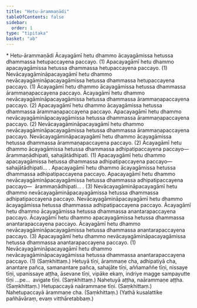 ```yaml
---
title: "Hetu-ārammaṇādi"
tableOfContents: false
sidebar:
  order: 1
type: "tipitaka"
basket: "ab"
---
```



<DynamicBreadcrumb />

<Paragraph type="center">
* Hetu-ārammaṇādi
</Paragraph>

<Division number="134">

<Paragraph number="470">
Ācayagāmī hetu dhammo ācayagāmissa hetussa dhammassa hetupaccayena paccayo. (1)
</Paragraph>

<Paragraph number="471">
Apacayagāmī hetu dhammo apacayagāmissa hetussa dhammassa hetupaccayena paccayo. (1)
</Paragraph>

<Paragraph number="472">
Nevācayagāmināpacayagāmī hetu dhammo nevācayagāmināpacayagāmissa hetussa dhammassa hetupaccayena paccayo. (1)
</Paragraph>

<Paragraph number="473">
Ācayagāmī hetu dhammo ācayagāmissa hetussa dhammassa ārammaṇapaccayena paccayo. Ācayagāmī hetu dhammo nevācayagāmināpacayagāmissa hetussa dhammassa ārammaṇapaccayena paccayo. (2)
</Paragraph>

<Paragraph number="474">
Apacayagāmī hetu dhammo ācayagāmissa hetussa dhammassa ārammaṇapaccayena paccayo. Apacayagāmī hetu dhammo nevācayagāmināpacayagāmissa hetussa dhammassa ārammaṇapaccayena paccayo. (2)
</Paragraph>

<Paragraph number="475">
Nevācayagāmināpacayagāmī hetu dhammo nevācayagāmināpacayagāmissa hetussa dhammassa ārammaṇapaccayena paccayo. Nevācayagāmināpacayagāmī hetu dhammo ācayagāmissa hetussa dhammassa ārammaṇapaccayena paccayo. (2)
</Paragraph>

</Division>
<Division number="135">

<Paragraph number="476">
Ācayagāmī hetu dhammo ācayagāmissa hetussa dhammassa adhipatipaccayena paccayo—  ārammaṇādhipati, sahajātādhipati. (1)
</Paragraph>

<Paragraph number="477">
Apacayagāmī hetu dhammo apacayagāmissa hetussa dhammassa adhipatipaccayena paccayo—  sahajātādhipati… . Apacayagāmī hetu dhammo ācayagāmissa hetussa dhammassa adhipatipaccayena paccayo. Apacayagāmī hetu dhammo nevācayagāmināpacayagāmissa hetussa dhammassa adhipatipaccayena paccayo—  ārammaṇādhipati… . (3)
</Paragraph>

<Paragraph number="478">
Nevācayagāmināpacayagāmī hetu dhammo nevācayagāmināpacayagāmissa hetussa dhammassa adhipatipaccayena paccayo. Nevācayagāmināpacayagāmī hetu dhammo ācayagāmissa hetussa dhammassa adhipatipaccayena paccayo.
</Paragraph>

</Division>
<Division number="136">

<Paragraph number="479">
Ācayagāmī hetu dhammo ācayagāmissa hetussa dhammassa anantarapaccayena paccayo. Ācayagāmī hetu dhammo apacayagāmissa hetussa dhammassa anantarapaccayena paccayo. Ācayagāmī hetu dhammo nevācayagāmināpacayagāmissa hetussa dhammassa anantarapaccayena paccayo. (3)
</Paragraph>

<Paragraph number="480">
Apacayagāmī hetu dhammo nevācayagāmināpacayagāmissa hetussa dhammassa anantarapaccayena paccayo. (1)
</Paragraph>

<Paragraph number="481">
Nevācayagāmināpacayagāmī hetu dhammo nevācayagāmināpacayagāmissa hetussa dhammassa anantarapaccayena paccayo. (1) (Saṃkhittaṃ.)
</Paragraph>

</Division>
<Division number="137">

<Paragraph number="482">
Hetuyā tīṇi, ārammaṇe cha, adhipatiyā cha, anantare pañca, samanantare pañca, sahajāte tīṇi, aññamaññe tīṇi, nissaye tīṇi, upanissaye aṭṭha, āsevane tīṇi, vipāke ekaṃ, indriye magge sampayutte tīṇi …pe…  avigate tīṇi. (Saṃkhittaṃ.)
</Paragraph>

<Paragraph number="483">
Nahetuyā aṭṭha, naārammaṇe aṭṭha. (Saṃkhittaṃ.)
</Paragraph>

<Paragraph number="484">
Hetupaccayā naārammaṇe tīṇi. (Saṃkhittaṃ.)
</Paragraph>

<Paragraph number="485">
Nahetupaccayā ārammaṇe cha. (Saṃkhittaṃ.)
</Paragraph>

<Paragraph number="486">
(Yathā kusalattike pañhāvāraṃ, evaṃ vitthāretabbaṃ.)
</Paragraph>
</Division>